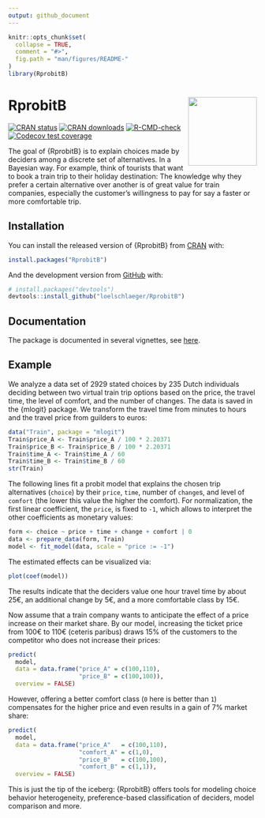 ```yaml
---
output: github_document
---
```


<!-- README.md is generated from README.Rmd. Please edit that file -->

```r
knitr::opts_chunk$set(
  collapse = TRUE,
  comment = "#>",
  fig.path = "man/figures/README-"
)
library(RprobitB)
```

# RprobitB <a href="https://loelschlaeger.de/RprobitB/"><img src="man/figures/logo.png" align="right" height="139" /></a>

<!-- badges: start -->
[![CRAN status](https://www.r-pkg.org/badges/version-last-release/RprobitB)](https://www.r-pkg.org/badges/version-last-release/RprobitB)
[![CRAN downloads](https://cranlogs.r-pkg.org/badges/grand-total/RprobitB)](https://cranlogs.r-pkg.org/badges/grand-total/RprobitB)
[![R-CMD-check](https://github.com/loelschlaeger/RprobitB/workflows/R-CMD-check/badge.svg)](https://github.com/loelschlaeger/RprobitB/actions)
[![Codecov test coverage](https://codecov.io/gh/loelschlaeger/RprobitB/branch/main/graph/badge.svg)](https://app.codecov.io/gh/loelschlaeger/RprobitB?branch=main)
<!-- badges: end -->

The goal of {RprobitB} is to explain choices made by deciders among a discrete set of alternatives. In a Bayesian way. For example, think of tourists that want to book a train trip to their holiday destination: The knowledge why they prefer a certain alternative over another is of great value for train companies, especially the customer's willingness to pay for say a faster or more comfortable trip.

## Installation

You can install the released version of {RprobitB} from [CRAN](https://CRAN.R-project.org) with:

```r
install.packages("RprobitB")
```

And the development version from [GitHub](https://github.com/) with:

```r
# install.packages("devtools")
devtools::install_github("loelschlaeger/RprobitB")
```

## Documentation

The package is documented in several vignettes, see [here](https://loelschlaeger.de/RprobitB/articles/).

## Example

We analyze a data set of 2929 stated choices by 235 Dutch individuals deciding between two virtual train trip options based on the price, the travel time, the level of comfort, and the number of changes. The data is saved in the {mlogit} package. We transform the travel time from minutes to hours and the travel price from guilders to euros:

```r
data("Train", package = "mlogit")
Train$price_A <- Train$price_A / 100 * 2.20371
Train$price_B <- Train$price_B / 100 * 2.20371
Train$time_A <- Train$time_A / 60
Train$time_B <- Train$time_B / 60
str(Train)
```

The following lines fit a probit model that explains the chosen trip alternatives (`choice`) by their `price`, `time`, number of `change`s, and level of `comfort` (the lower this value the higher the comfort). For normalization, the first linear coefficient, the `price`, is fixed to `-1`, which allows to interpret the other coefficients as monetary values:

```r
form <- choice ~ price + time + change + comfort | 0
data <- prepare_data(form, Train)
model <- fit_model(data, scale = "price := -1")
```

The estimated effects can be visualized via:

```r
plot(coef(model))
```

The results indicate that the deciders value one hour travel time by about 25€, an additional change by 5€, and a more comfortable class by 15€.

Now assume that a train company wants to anticipate the effect of a price increase on their market share. By our model, increasing the ticket price from 100€ to 110€ (ceteris paribus) draws 15\% of the customers to the competitor who does not increase their prices:

```r
predict(
  model, 
  data = data.frame("price_A" = c(100,110), 
                    "price_B" = c(100,100)),
  overview = FALSE)
```

However, offering a better comfort class (`0` here is better than `1`) compensates for the higher price and even results in a gain of 7\% market share:

```r
predict(
  model, 
  data = data.frame("price_A"   = c(100,110), 
                    "comfort_A" = c(1,0),
                    "price_B"   = c(100,100),
                    "comfort_B" = c(1,1)),
  overview = FALSE)
```

This is just the tip of the iceberg: {RprobitB} offers tools for modeling choice behavior heterogeneity, preference-based classification of deciders, model comparison and more. 
